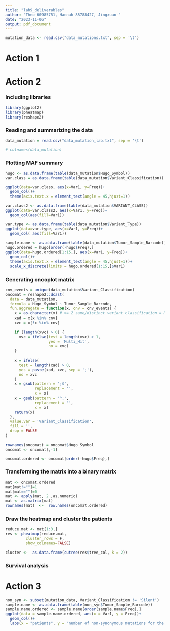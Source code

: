 ```yaml
---
title: "lab9_deliverables"
author: "Theo-60985751, Hannah-88788427, Jingxuan-"
date: "2023-11-06"
output: pdf_document
---
```


```r
mutation_data <- read.csv("data_mutations.txt", sep = '\t')
```

# Action 1


# Action 2

### Including libraries

```r
library(ggplot2)
library(pheatmap)
library(reshape2)
```


### Reading and summarizing the data

```r
data_mutation = read.csv("data_mutation_lab.txt", sep = '\t')

# colnames(data_mutation)
```

### Plotting MAF summary
```r
hugo <- as.data.frame(table(data_mutation$Hugo_Symbol))
var.class = as.data.frame(table(data_mutation$Variant_Classification))

ggplot(data=var.class, aes(x=Var1, y=Freq))+
  geom_col()+
  theme(axis.text.x = element_text(angle = 45,hjust=1))

var.class2 <- as.data.frame(table(data_mutation$VARIANT_CLASS))
ggplot(data=var.class2, aes(x=Var1, y=Freq))+
  geom_col(aes(fill=Var1))

var.type <- as.data.frame(table(data_mutation$Variant_Type))
ggplot(data=var.type, aes(x=Var1, y=Freq))+
  geom_col( aes(fill=Var1))

sample.name <- as.data.frame(table(data_mutation$Tumor_Sample_Barcode))
hugo.ordered = hugo[order(-hugo$Freq),]
ggplot(data=hugo.ordered[1:15,], aes(x=Var1, y=Freq))+
  geom_col()+
  theme(axis.text.x = element_text(angle = 45,hjust=1))+
  scale_x_discrete(limits = hugo.ordered[1:15,]$Var1)

```

### Generating oncoplot matrix

```r
cnv_events = unique(data_mutation$Variant_Classification)
oncomat = reshape2::dcast(
  data = data_mutation,
  formula = Hugo_Symbol ~ Tumor_Sample_Barcode,
  fun.aggregate = function(x, cnv = cnv_events) {
    x = as.character(x) # >= 2 same/distinct variant classification = Multi_Hit
    xad = x[x %in% cnv]
    xvc = x[!x %in% cnv]
    
    if (length(xvc) > 0) {
      xvc = ifelse(test = length(xvc) > 1,
                   yes = 'Multi_Hit',
                   no = xvc)
    }
    
    x = ifelse(
      test = length(xad) > 0,
      yes = paste(xad, xvc, sep = ';'),
      no = xvc
    )
    x = gsub(pattern = ';$',
             replacement = '',
             x = x)
    x = gsub(pattern = '^;',
             replacement = '',
             x = x)
    return(x)
  },
  value.var = 'Variant_Classification',
  fill = '',
  drop = FALSE
)

rownames(oncomat) = oncomat$Hugo_Symbol
oncomat <- oncomat[,-1]

oncomat.ordered <- oncomat[order(-hugo$Freq),]
```

### Transforming the matrix into a binary matrix

```r
mat <- oncomat.ordered
mat[mat!=""]=1
mat[mat==""]=0
mat <- apply(mat, 2 ,as.numeric)
mat <- as.matrix(mat)
rownames(mat)  <-  row.names(oncomat.ordered)
```

### Draw the heatmap and cluster the patients
```r
reduce.mat <- mat[1:3,]
res <- pheatmap(reduce.mat,
         cluster_rows = F,
         show_colnames=FALSE)

cluster <-  as.data.frame(cutree(res$tree_col, k = 2))
```
### Survival analysis



# Action 3
```r
non_syn <- subset(mutation_data, Variant_Classification != 'Silent')
sample.name <- as.data.frame(table(non_syn$Tumor_Sample_Barcode))
sample.name.ordered <- sample.name[order(sample.name$Freq),]
ggplot(data = sample.name.ordered, aes(x = Var1, y = Freq))+
  geom_col()+
  labs(x = "patients", y = "number of non-synonymous mutations for the case")
```


